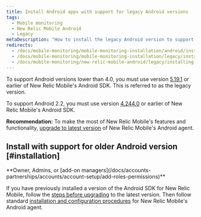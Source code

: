 ```yaml
---
title: Install Android apps with support for legacy Android versions
tags:
  - Mobile monitoring
  - New Relic Mobile Android
  - Legacy
metaDescription: "How to install the legacy Android version to support Android 2.2. Recommendation: Upgrade to the latest version of New Relic Mobile''s Android agent."
redirects:
  - /docs/mobile-monitoring/mobile-monitoring-installation/android/installing-android-apps-android-22-support
  - /docs/mobile-monitoring/mobile-monitoring-installation/legacy/installing-android-apps-android-22-support
  - /docs/mobile-monitoring/new-relic-mobile-android/legacy/installing-android-apps-android-22-support
---
```


To support Android versions lower than 4.0, you must use version [5.19.1](https://docs.newrelic.com/docs/release-notes/mobile-release-notes/android-release-notes/android-5191-0) or earlier of New Relic Mobile's Android SDK. This is referred to as the legacy version.

To support Android 2.2, you must use version [4.244.0](/docs/release-notes/mobile-release-notes/android-release-notes/android-24440) or earlier of New Relic Mobile's Android SDK.

**Recommendation:** To make the most of New Relic Mobile's features and functionality, [upgrade to latest version](/docs/mobile-monitoring/new-relic-mobile-android/install-configure/upgrade-new-relic-mobiles-android-sdk) of New Relic Mobile's Android agent.

## Install with support for older Android version [#installation]

<Callout variant="tip">
  **Owner, Admins, or [add-on managers](/docs/accounts-partnerships/accounts/account-setup/add-roles-permissions)**
</Callout>

If you have previously installed a version of the Android SDK for New Relic Mobile, follow the [steps before upgrading](/docs/mobile-monitoring/new-relic-mobile-android/install-configure/upgrade-new-relic-mobiles-android-sdk#android_upgrade_1) to the latest version. Then follow standard [installation and configuration procedures](/docs/mobile-monitoring/new-relic-mobile-android/install-configure) for New Relic Mobile's Android agent.
